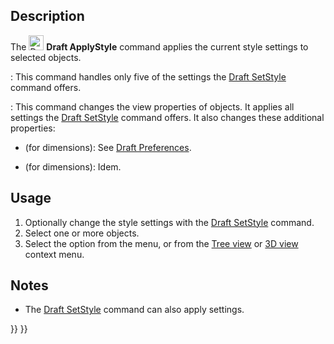 <languages/>
<translate>

<!--T:9-->
{{Docnav
|[[Draft_WorkingPlaneProxy|WorkingPlaneProxy]]
|[[Draft_Heal|Heal]]
|[[Draft_Workbench|Draft]]
|IconL=Draft_WorkingPlaneProxy.svg
|IconR=Draft_Heal.svg
|IconC=Workbench_Draft.svg
}}

<!--T:1-->
{{GuiCommand
|Name=Draft ApplyStyle
|MenuLocation=Utilities → Apply current style
|Workbenches=[[Draft_Workbench|Draft]]
|SeeAlso=[[Draft_SetStyle|Draft SetStyle]]
}}

==Description== <!--T:12-->

<!--T:2-->
The [[Image:Draft_ApplyStyle.svg|24px]] '''Draft ApplyStyle''' command applies the current style settings to selected objects.

<!--T:17-->
{{VersionMinus|0.21}}: This command handles only five of the settings the [[Draft_SetStyle|Draft SetStyle]] command offers.

<!--T:18-->
{{Version|0.21}}: This command changes the view properties of objects. It applies all settings the [[Draft_SetStyle|Draft SetStyle]] command offers. It also changes these additional properties:
* {{PropertyView|Decimals}} (for dimensions): See [[Draft_Preferences#Texts_and_dimensions|Draft Preferences]].
* {{PropertyView|ShowLine}} (for dimensions): Idem.

==Usage== <!--T:13-->

<!--T:3-->
# Optionally change the style settings with the [[Draft_SetStyle|Draft SetStyle]] command.
# Select one or more objects.
# Select the {{MenuCommand|Utilities → [[Image:Draft_ApplyStyle.svg|16px]] Apply current style}} option from the menu, or from the [[Tree_view|Tree view]] or [[3D_view|3D view]] context menu.

==Notes== <!--T:15-->

<!--T:16-->
* The [[Draft_SetStyle|Draft SetStyle]] command can also apply settings.


<!--T:8-->
{{Docnav
|[[Draft_WorkingPlaneProxy|WorkingPlaneProxy]]
|[[Draft_Heal|Heal]]
|[[Draft_Workbench|Draft]]
|IconL=Draft_WorkingPlaneProxy.svg
|IconR=Draft_Heal.svg
|IconC=Workbench_Draft.svg
}}

</translate>
{{Draft Tools navi{{#translation:}}}}
{{Userdocnavi{{#translation:}}}}